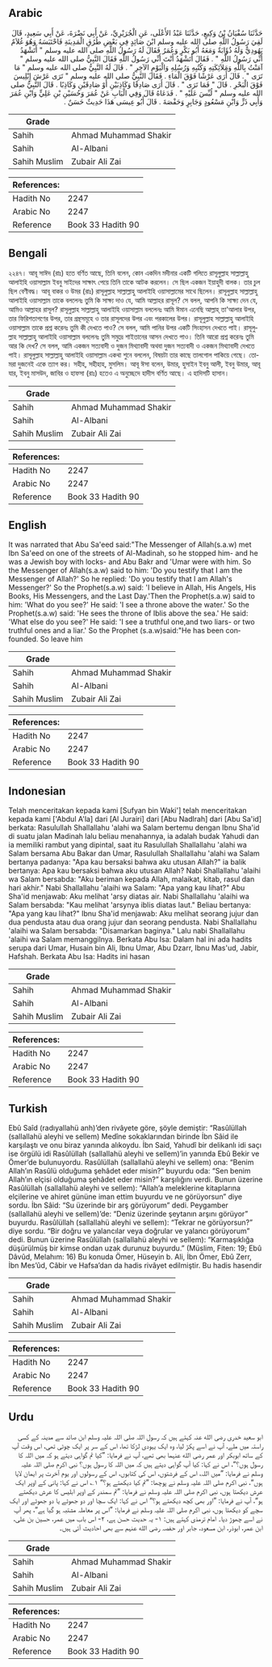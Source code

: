 ## Arabic


<div dir="rtl" lang="ar" style={{fontSize:'larger',backgroundColor:'#f8f9fa',padding:20}}>
حَدَّثَنَا سُفْيَانُ بْنُ وَكِيعٍ، حَدَّثَنَا عَبْدُ الأَعْلَى، عَنِ الْجُرَيْرِيِّ، عَنْ أَبِي نَضْرَةَ، عَنْ أَبِي سَعِيدٍ، قَالَ لَقِيَ رَسُولُ اللَّهِ صلى الله عليه وسلم ابْنَ صَائِدٍ فِي بَعْضِ طُرُقِ الْمَدِينَةِ فَاحْتَبَسَهُ وَهُوَ غُلاَمٌ يَهُودِيٌّ وَلَهُ ذُؤَابَةٌ وَمَعَهُ أَبُو بَكْرٍ وَعُمَرُ فَقَالَ لَهُ رَسُولُ اللَّهِ صلى الله عليه وسلم ‏"‏ أَتَشْهَدُ أَنِّي رَسُولُ اللَّهِ ‏"‏ ‏.‏ فَقَالَ أَتَشْهَدُ أَنْتَ أَنِّي رَسُولُ اللَّهِ فَقَالَ النَّبِيُّ صلى الله عليه وسلم ‏"‏ آمَنْتُ بِاللَّهِ وَمَلاَئِكَتِهِ وَكُتُبِهِ وَرُسُلِهِ وَالْيَوْمِ الآخِرِ ‏"‏ ‏.‏ قَالَ لَهُ النَّبِيُّ صلى الله عليه وسلم ‏"‏ مَا تَرَى ‏"‏ ‏.‏ قَالَ أَرَى عَرْشًا فَوْقَ الْمَاءِ ‏.‏ فَقَالَ النَّبِيُّ صلى الله عليه وسلم ‏"‏ تَرَى عَرْشَ إِبْلِيسَ فَوْقَ الْبَحْرِ ‏.‏ قَالَ ‏"‏ فَمَا تَرَى ‏"‏ ‏.‏ قَالَ أَرَى صَادِقًا وَكَاذِبَيْنِ أَوْ صَادِقَيْنِ وَكَاذِبًا ‏.‏ قَالَ النَّبِيُّ صلى الله عليه وسلم ‏"‏ لُبِّسَ عَلَيْهِ ‏"‏ ‏.‏ فَدَعَاهُ قَالَ وَفِي الْبَابِ عَنْ عُمَرَ وَحُسَيْنِ بْنِ عَلِيٍّ وَابْنِ عُمَرَ وَأَبِي ذَرٍّ وَابْنِ مَسْعُودٍ وَجَابِرٍ وَحَفْصَةَ ‏.‏ قَالَ أَبُو عِيسَى هَذَا حَدِيثٌ حَسَنٌ ‏.‏
</div>
<div style={{backgroundColor:'#f8f9fa',padding:20, marginBottom: 10}}><table> <thead> <tr> <th>Grade</th> <th></th> </tr> </thead> <tbody> <tr><td>Sahih</td><td>Ahmad Muhammad Shakir</td></tr><tr><td>Sahih</td><td>Al-Albani</td></tr><tr><td>Sahih Muslim</td><td>Zubair Ali Zai</td></tr></tbody></table><table> <thead> <tr> <th>References:</th> <th></th> </tr> </thead> <tbody><tr><td>Hadith No</td><td>2247</td></tr><tr><td>Arabic No</td><td>2247</td></tr><tr><td>Reference</td><td>Book 33 Hadith 90</td></tr></tbody></table></div>

## Bengali


<div dir="ltr" lang="bn" style={{fontSize:'larger',backgroundColor:'#f8f9fa',padding:20}}>
২২৪৭। আবূ সাঈদ (রাঃ) হতে বর্ণিত আছে, তিনি বলেন, কোন একদিন মদীনার একটি গলিতে রাসূলুল্লাহ সাল্লাল্লাহু আলাইহি ওয়াসাল্লাম ইবনু সাইদের সাক্ষাৎ পেয়ে তিনি তাকে আটক করলেন। সে ছিল একজন ইয়াহুদী বালক। তার চুল ছিল বেণীবদ্ধ। আবূ বাকর ও উমর (রাঃ) রাসূলুল্লাহ সাল্লাল্লাহু আলাইহি ওয়াসাল্লামের সাথে ছিলেন। রাসূলুল্লাহ সাল্লাল্লাহু আলাইহি ওয়াসাল্লাম তাকে বললেনঃ তুমি কি সাক্ষ্য দাও যে, আমি আল্লাহর রাসূল? সে বলল, আপনি কি সাক্ষ্য দেন যে, আমিও আল্লাহর রাসূল? রাসূলুল্লাহ সাল্লাল্লাহু আলাইহি ওয়াসাল্লাম বললেনঃ আমি ঈমান এনেছি আল্লাহ্ তা'আলার উপর, তার ফিরিশতাগণের উপর, তার গ্রন্থসমূহে ও তার রাসূলদের উপর এবং পরকালের উপর। রাসূলুল্লাহ সাল্লাল্লাহু আলাইহি ওয়াসাল্লাম তাকে প্রশ্ন করেনঃ তুমি কী দেখতে পাও? সে বলল, আমি পানির উপর একটি সিংহাসন দেখতে পাই। রাসূলুল্লাহ সাল্লাল্লাহু আলাইহি ওয়াসাল্লাম বললেনঃ তুমি সমুদ্রে শাইতানের আসন দেখতে পাও। তিনি আরো প্রশ্ন করেনঃ তুমি আর কি দেখ? সে বলল, আমি একজন সত্যবাদী ও দুজন মিথ্যাবাদী অথবা দুজন সত্যবাদী ও একজন মিথ্যাবাদী দেখতে পাই। রাসূলুল্লাহ সাল্লাল্লাহু আলাইহি ওয়াসাল্লাম একথা শুনে বললেন, বিষয়টা তার কাছে তালগোল পাকিয়ে গেছে। তোমরা দুজনেই একে ত্যাগ কর। সহীহ, সহীহাহ, মুসলিম। আবূ ঈসা বলেন, উমার, হুসাইন ইবনু আলী, ইবনু উমার, আবূ যার, ইবনু মাসউদ, জাবির ও হাফসা (রাঃ) হতেও এ অনুচ্ছেদে হাদীস বর্ণিত আছে। এ হাদিসটি হাসান।
</div>
<div style={{backgroundColor:'#f8f9fa',padding:20, marginBottom: 10}}><table> <thead> <tr> <th>Grade</th> <th></th> </tr> </thead> <tbody> <tr><td>Sahih</td><td>Ahmad Muhammad Shakir</td></tr><tr><td>Sahih</td><td>Al-Albani</td></tr><tr><td>Sahih Muslim</td><td>Zubair Ali Zai</td></tr></tbody></table><table> <thead> <tr> <th>References:</th> <th></th> </tr> </thead> <tbody><tr><td>Hadith No</td><td>2247</td></tr><tr><td>Arabic No</td><td>2247</td></tr><tr><td>Reference</td><td>Book 33 Hadith 90</td></tr></tbody></table></div>

## English


<div dir="ltr" lang="en" style={{fontSize:'larger',backgroundColor:'#f8f9fa',padding:20}}>
It was narrated that Abu Sa'eed said:"The Messenger of Allah(s.a.w) met Ibn Sa'eed on one of the streets of Al-Madinah, so he stopped him- and he was a Jewish boy with locks- and Abu Bakr and 'Umar were with him. So the Messenger of Allah(s.a.w) said to him: 'Do you testify that I am the Messenger of Allah?' So he replied: 'Do you testify that I am Allah's Messenger?' So the Prophet(s.a.w) said: 'I believe in Allah, His Angels, His Books, His Messengers, and the Last Day.'Then the Prophet(s.a.w) said to him: 'What do you see?' He said: 'I see a throne above the water.' So the Prophet(s.a.w) said: 'He sees the throne of Iblis above the sea.' He said: 'What else do you see?' He said: 'I see a truthful one,and two liars- or two truthful ones and a liar.' So the Prophet (s.a.w)said:"He has been confounded. So leave him
</div>
<div style={{backgroundColor:'#f8f9fa',padding:20, marginBottom: 10}}><table> <thead> <tr> <th>Grade</th> <th></th> </tr> </thead> <tbody> <tr><td>Sahih</td><td>Ahmad Muhammad Shakir</td></tr><tr><td>Sahih</td><td>Al-Albani</td></tr><tr><td>Sahih Muslim</td><td>Zubair Ali Zai</td></tr></tbody></table><table> <thead> <tr> <th>References:</th> <th></th> </tr> </thead> <tbody><tr><td>Hadith No</td><td>2247</td></tr><tr><td>Arabic No</td><td>2247</td></tr><tr><td>Reference</td><td>Book 33 Hadith 90</td></tr></tbody></table></div>

## Indonesian


<div dir="ltr" lang="id" style={{fontSize:'larger',backgroundColor:'#f8f9fa',padding:20}}>
Telah menceritakan kepada kami [Sufyan bin Waki'] telah menceritakan kepada kami ['Abdul A'la] dari [Al Jurairi] dari [Abu Nadlrah] dari [Abu Sa'id] berkata: Rasulullah Shallallahu 'alahi wa Salam bertemu dengan Ibnu Sha'id di suatu jalan Madinah lalu beliau menahannya, ia adalah budak Yahudi dan ia memiliki rambut yang dipintal, saat itu Rasulullah Shallallahu 'alahi wa Salam bersama Abu Bakar dan Umar, Rasulullah Shallallahu 'alahi wa Salam bertanya padanya: "Apa kau bersaksi bahwa aku utusan Allah?" ia balik bertanya: Apa kau bersaksi bahwa aku utusan Allah? Nabi Shallallahu 'alaihi wa Salam bersabda: "Aku beriman kepada Allah, malaikat, kitab, rasul dan hari akhir." Nabi Shallallahu 'alaihi wa Salam: "Apa yang kau lihat?" Abu Sha'id menjawab: Aku melihat 'arsy diatas air. Nabi Shallallahu 'alaihi wa Salam bersabda: "Kau melihat 'arsynya iblis diatas laut." Beliau bertanya: "Apa yang kau lihat?" Ibnu Sha'id menjawab: Aku melihat seorang jujur dan dua pendusta atau dua orang jujur dan seorang pendusta. Nabi Shallallahu 'alaihi wa Salam bersabda: "Disamarkan baginya." Lalu nabi Shallallahu 'alaihi wa Salam memanggilnya. Berkata Abu Isa: Dalam hal ini ada hadits serupa dari Umar, Husain bin Ali, Ibnu Umar, Abu Dzarr, Ibnu Mas'ud, Jabir, Hafshah. Berkata Abu Isa: Hadits ini hasan
</div>
<div style={{backgroundColor:'#f8f9fa',padding:20, marginBottom: 10}}><table> <thead> <tr> <th>Grade</th> <th></th> </tr> </thead> <tbody> <tr><td>Sahih</td><td>Ahmad Muhammad Shakir</td></tr><tr><td>Sahih</td><td>Al-Albani</td></tr><tr><td>Sahih Muslim</td><td>Zubair Ali Zai</td></tr></tbody></table><table> <thead> <tr> <th>References:</th> <th></th> </tr> </thead> <tbody><tr><td>Hadith No</td><td>2247</td></tr><tr><td>Arabic No</td><td>2247</td></tr><tr><td>Reference</td><td>Book 33 Hadith 90</td></tr></tbody></table></div>

## Turkish


<div dir="ltr" lang="tr" style={{fontSize:'larger',backgroundColor:'#f8f9fa',padding:20}}>
Ebû Saîd (radıyallahü anh)’den rivâyete göre, şöyle demiştir: “Rasûlüllah (sallallahü aleyhi ve sellem) Medîne sokaklarından birinde İbn Sâid ile karşılaştı ve onu biraz yanında alıkoydu. İbn Said, Yahudî bir delikanlı idi saçı ise örgülü idi Rasûlüllah (sallallahü aleyhi ve sellem)’in yanında Ebû Bekir ve Ömer’de bulunuyordu. Rasûlüllah (sallallahü aleyhi ve sellem) ona: “Benim Allah’ın Rasûlü olduğuma şehâdet eder misin?” buyurdu oda: “Sen benim Allah’ın elçisi olduğuma şehâdet eder misin?” karşılığını verdi. Bunun üzerine Rasûlüllah (sallallahü aleyhi ve sellem): “Allah’a meleklerine kitaplarına elçilerine ve ahiret gününe iman ettim buyurdu ve ne görüyorsun” diye sordu. İbn Sâid: “Su üzerinde bir arş görüyorum” dedi. Peygamber (sallallahü aleyhi ve sellem)’de: “Deniz üzerinde şeytanın arşını görüyor” buyurdu. Rasûlüllah (sallallahü aleyhi ve sellem): “Tekrar ne görüyorsun?” diye sordu. “Bir doğru ve yalancılar veya doğrular ve yalancı görüyorum” dedi. Bunun üzerine Rasûlüllah (sallallahü aleyhi ve sellem): “Karmaşıklığa düşürülmüş bir kimse ondan uzak durunuz buyurdu.” (Müslim, Fiten: 19; Ebû Dâvûd, Melahım: 16) Bu konuda Ömer, Hüseyin b. Ali, İbn Ömer, Ebû Zerr, İbn Mes’ûd, Câbir ve Hafsa’dan da hadis rivâyet edilmiştir. Bu hadis hasendir
</div>
<div style={{backgroundColor:'#f8f9fa',padding:20, marginBottom: 10}}><table> <thead> <tr> <th>Grade</th> <th></th> </tr> </thead> <tbody> <tr><td>Sahih</td><td>Ahmad Muhammad Shakir</td></tr><tr><td>Sahih</td><td>Al-Albani</td></tr><tr><td>Sahih Muslim</td><td>Zubair Ali Zai</td></tr></tbody></table><table> <thead> <tr> <th>References:</th> <th></th> </tr> </thead> <tbody><tr><td>Hadith No</td><td>2247</td></tr><tr><td>Arabic No</td><td>2247</td></tr><tr><td>Reference</td><td>Book 33 Hadith 90</td></tr></tbody></table></div>

## Urdu


<div dir="rtl" lang="ur" style={{fontSize:'larger',backgroundColor:'#f8f9fa',padding:20}}>
ابو سعید خدری رضی الله عنہ کہتے ہیں کہ رسول اللہ صلی اللہ علیہ وسلم ابن صائد سے مدینہ کے کسی راستہ میں ملے، آپ نے اسے پکڑ لیا، وہ ایک یہودی لڑکا تھا، اس کے سر پر ایک چوٹی تھی، اس وقت آپ کے ساتھ ابوبکر اور عمر رضی الله عنہما بھی تھے، آپ نے فرمایا: ”کیا تم گواہی دیتے ہو کہ میں اللہ کا رسول ہوں؟“، اس نے کہا: کیا آپ گواہی دیتے ہیں کہ میں اللہ کا رسول ہوں؟ نبی اکرم صلی اللہ علیہ وسلم نے فرمایا: ”میں اللہ، اس کے فرشتوں، اس کی کتابوں، اس کے رسولوں اور یوم آخرت پر ایمان لایا ہوں“، نبی اکرم صلی اللہ علیہ وسلم نے پوچھا: ”تم کیا دیکھتے ہو؟“ ۱؎ اس نے کہا: پانی کے اوپر ایک عرش دیکھتا ہوں، نبی اکرم صلی اللہ علیہ وسلم نے فرمایا: ”تم سمندر کے اوپر ابلیس کا عرش دیکھتے ہو“، آپ نے فرمایا: ”اور بھی کچھ دیکھتے ہو؟“ اس نے کہا: ایک سچا اور دو جھوٹے یا دو جھوٹے اور ایک سچے کو دیکھتا ہوں، نبی اکرم صلی اللہ علیہ وسلم نے فرمایا: ”اس پر معاملہ مشتبہ ہو گیا ہے“، پھر آپ نے اسے چھوڑ دیا۔ امام ترمذی کہتے ہیں: ۱- یہ حدیث حسن ہے، ۲- اس باب میں عمر، حسین بن علی، ابن عمر، ابوذر، ابن مسعود، جابر اور حفصہ رضی الله عنہم سے بھی احادیث آئی ہیں۔
</div>
<div style={{backgroundColor:'#f8f9fa',padding:20, marginBottom: 10}}><table> <thead> <tr> <th>Grade</th> <th></th> </tr> </thead> <tbody> <tr><td>Sahih</td><td>Ahmad Muhammad Shakir</td></tr><tr><td>Sahih</td><td>Al-Albani</td></tr><tr><td>Sahih Muslim</td><td>Zubair Ali Zai</td></tr></tbody></table><table> <thead> <tr> <th>References:</th> <th></th> </tr> </thead> <tbody><tr><td>Hadith No</td><td>2247</td></tr><tr><td>Arabic No</td><td>2247</td></tr><tr><td>Reference</td><td>Book 33 Hadith 90</td></tr></tbody></table></div>